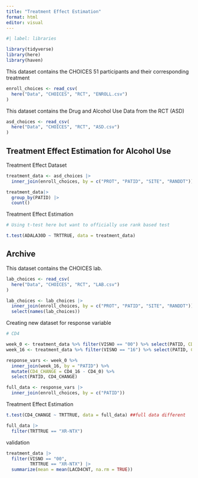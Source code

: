 ```yaml
---
title: "Treatment Effect Estimation"
format: html
editor: visual
---
```


```r
#| label: libraries

library(tidyverse)
library(here)
library(haven)
```

This dataset contains the CHOICES 51 participants and their corresponding treatment

```r
enroll_choices <- read_csv(
  here("Data", "CHOICES", "RCT", "ENROLL.csv")
)
```

This dataset contains the Drug and Alcohol Use Data from the RCT (ASD)

```r
asd_choices <- read_csv(
  here("Data", "CHOICES", "RCT", "ASD.csv")
)
```

## Treatment Effect Estimation for Alcohol Use

Treatment Effect Dataset

```r
treatment_data <- asd_choices |>
  inner_join(enroll_choices, by = c("PROT", "PATID", "SITE", "RANDDT")) 

treatment_data|>
  group_by(PATID) |>
  count()
```

Treatment Effect Estimation

```r
# Using t-test here but want to officially use rank based test

t.test(ADALA30D ~ TRTTRUE, data = treatment_data)
```

## Archive

This dataset contains the CHOICES lab.

```r
lab_choices <- read_csv(
  here("Data", "CHOICES", "RCT", "LAB.csv")
)

lab_choices <- lab_choices |>
  inner_join(enroll_choices, by = c("PROT", "PATID", "SITE", "RANDDT")) |>
  select(names(lab_choices))
```

Creating new dataset for response variable

```r
# CD4

week_0 <- treatment_data %>% filter(VISNO == "00") %>% select(PATID, CD4_0 = LACD4CNT)
week_16 <- treatment_data %>% filter(VISNO == "16") %>% select(PATID, CD4_16 = LACD4CNT)

response_vars <- week_0 %>%
  inner_join(week_16, by = "PATID") %>%
  mutate(CD4_CHANGE = CD4_16 - CD4_0) %>%
  select(PATID, CD4_CHANGE)
```

```r
full_data <- response_vars |>
  inner_join(enroll_choices, by = c("PATID")) 
```

Treatment Effect Estimation

```r
t.test(CD4_CHANGE ~ TRTTRUE, data = full_data) ##full data different
```

```r
full_data |>
  filter(TRTTRUE == "XR-NTX")
```

validation

```r
treatment_data |>
  filter(VISNO == "00",
         TRTTRUE == "XR-NTX") |>
  summarize(mean = mean(LACD4CNT, na.rm = TRUE))

```
